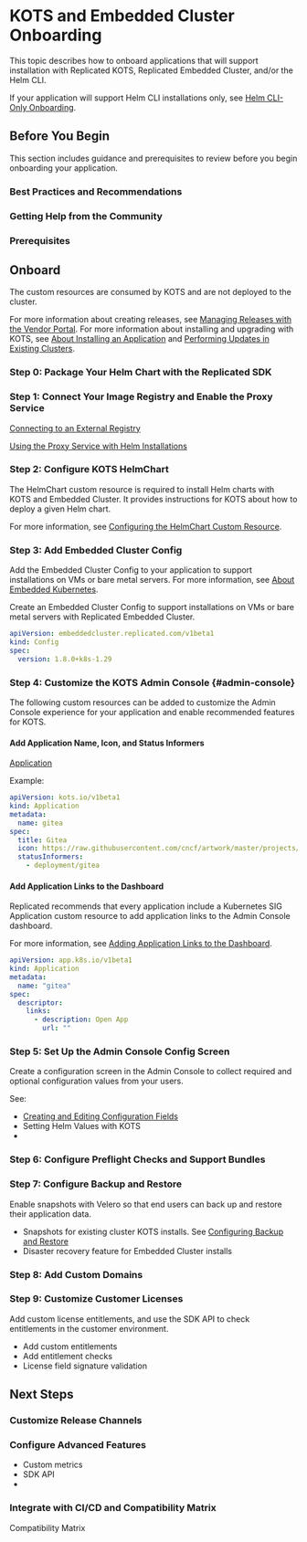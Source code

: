 
# KOTS and Embedded Cluster Onboarding 

This topic describes how to onboard applications that will support installation with Replicated KOTS, Replicated Embedded Cluster, and/or the Helm CLI.

If your application will support Helm CLI installations only, see [Helm CLI-Only Onboarding](/vendor/replicated-onboarding).

## Before You Begin

This section includes guidance and prerequisites to review before you begin onboarding your application.

### Best Practices and Recommendations

<BestPractices/>

### Getting Help from the Community

<Community/>

### Prerequisites

<Prerequisites/>

## Onboard

The custom resources are consumed by KOTS and are not deployed to the cluster.

For more information about creating releases, see [Managing Releases with the Vendor Portal](releases-creating-releases). For more information about installing and upgrading with KOTS, see [About Installing an Application](/enterprise/installing-overview) and [Performing Updates in Existing Clusters](/enterprise/updating-app-manager).

### Step 0: Package Your Helm Chart with the Replicated SDK

<PackageSdk/>

### Step 1: Connect Your Image Registry and Enable the Proxy Service

[Connecting to an External Registry](/vendor/packaging-private-images)

[Using the Proxy Service with Helm Installations](/vendor/helm-image-registry)

### Step 2: Configure KOTS HelmChart

The HelmChart custom resource is required to install Helm charts with KOTS and Embedded Cluster. It provides instructions for KOTS about how to deploy a given Helm chart.

For more information, see <a href="helm-native-v2-using">Configuring the HelmChart Custom Resource</a>.

### Step 3: Add Embedded Cluster Config

Add the Embedded Cluster Config to your application to support installations on VMs or bare metal servers. For more information, see [About Embedded Kubernetes](/vendor/embedded-kubernetes-overview).

Create an Embedded Cluster Config to support installations on VMs or bare metal servers with Replicated Embedded Cluster.

```yaml
apiVersion: embeddedcluster.replicated.com/v1beta1
kind: Config
spec:
  version: 1.8.0+k8s-1.29
```  

### Step 4: Customize the KOTS Admin Console {#admin-console}

The following custom resources can be added to customize the Admin Console experience for your application and enable recommended features for KOTS.

#### Add Application Name, Icon, and Status Informers

<a href="/reference/custom-resource-application">Application</a>

Example:

```yaml
apiVersion: kots.io/v1beta1
kind: Application
metadata:
  name: gitea
spec:
  title: Gitea
  icon: https://raw.githubusercontent.com/cncf/artwork/master/projects/kubernetes/icon/color/kubernetes-icon-color.png
  statusInformers:
    - deployment/gitea
```

#### Add Application Links to the Dashboard

Replicated recommends that every application include a Kubernetes SIG Application custom resource to add application links to the Admin Console dashboard.

For more information, see [Adding Application Links to the Dashboard](/vendor/admin-console-adding-buttons-links).

```yaml
apiVersion: app.k8s.io/v1beta1
kind: Application
metadata:
  name: "gitea"
spec:
  descriptor:
    links:
      - description: Open App
        url: ""
```  

### Step 5: Set Up the Admin Console Config Screen

Create a configuration screen in the Admin Console to collect required and optional configuration values from your users.

See:

* <a href="/vendor/admin-console-customize-config-screen">Creating and Editing Configuration Fields</a>
* Setting Helm Values with KOTS
*       

### Step 6: Configure Preflight Checks and Support Bundles

<PreflightSupportBundle/>

### Step 7: Configure Backup and Restore

Enable snapshots with Velero so that end users can back up and restore their application data.

* Snapshots for existing cluster KOTS installs. See <a href="snapshots-configuring-backups">Configuring Backup and Restore</a>
* Disaster recovery feature for Embedded Cluster installs

### Step 8: Add Custom Domains

### Step 9: Customize Customer Licenses

Add custom license entitlements, and use the SDK API to check entitlements in the customer environment.

* Add custom entitlements
* Add entitlement checks
* License field signature validation

## Next Steps

### Customize Release Channels

### Configure Advanced Features

* Custom metrics
* SDK API 
* 

### Integrate with CI/CD and Compatibility Matrix

Compatibility Matrix